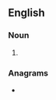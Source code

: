 ==English==

===Noun===
{{head|en|noun form}}

# {{plural of|okta|lang=en}}

===Anagrams===
* {{anagrams|en|a=akost|Kotas|soakt|stoak}}